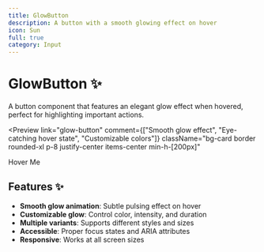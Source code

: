 ```yaml
---
title: GlowButton
description: A button with a smooth glowing effect on hover
icon: Sun
full: true
category: Input
---
```



# GlowButton ✨

A button component that features an elegant glow effect when hovered, perfect for highlighting important actions.

<Preview
  link="glow-button"
  comment={["Smooth glow effect", "Eye-catching hover state", "Customizable colors"]}
  className="bg-card border rounded-xl p-8  justify-center items-center min-h-[200px]"
>
  <GlowButton>Hover Me</GlowButton>
</Preview>

## Features ✨

- **Smooth glow animation**: Subtle pulsing effect on hover
- **Customizable glow**: Control color, intensity, and duration
- **Multiple variants**: Supports different styles and sizes
- **Accessible**: Proper focus states and ARIA attributes
- **Responsive**: Works at all screen sizes

